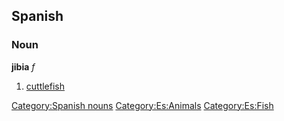 == Spanish == 
=== Noun === 
'''jibia''' ''f'' 
# [[cuttlefish]] 
[[Category:Spanish nouns]]
[[Category:Es:Animals]]
[[Category:Es:Fish]]